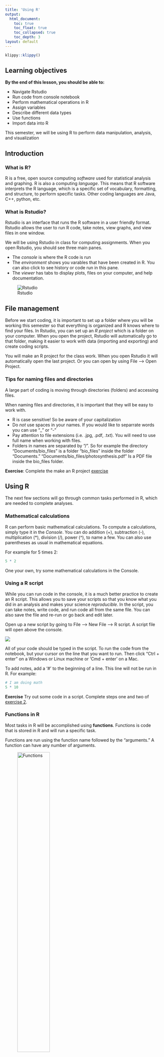```yaml
---
title: 'Using R'
output:
  html_document:
    toc: true 
    toc_float: true
    toc_collapsed: true
    toc_depth: 3  
layout: default
---
```


```r
klippy::klippy()
```

## Learning objectives

**By the end of this lesson, you should be able to:**

- Navigate Rstudio
- Run code from console notebook
- Perform mathematical operations in R
- Assign variables
- Describe different data types
- Use functions
- Import data into R

This semester, we will be using R to perform data manipulation, analysis, and visualization

## Introduction

### What is R?

R is a free, open source computing *software* used for statistical analysis and graphing. R is also a computing *language*. This means that R software interprets the R language, which is a specific set of vocabulary, formatting, and structure, to perform specific tasks. Other coding languages are Java, C++, python, etc.

### What is Rstudio?

Rstudio is an interface that runs the R software in a user friendly format. Rstudio allows the user to run R code, take notes, view graphs, and view files in one window.

We will be using Rstudio in class for computing assignments. When you open Rstudio, you should see three main panes. 

- The *console* is where the R code is run
- The *environment* shows you varables that have been created in R. You can also click to see history or code run in this pane. 
- The *viewer* has tabs to display plots, files on your computer, and help documentation.

![Rstudio](images/Rstudio.png)

## File management

Before we start coding, it is important to set up a folder where you will be working this semester so that everything is organized and R knows where to find your files. In Rstudio, you can set up an *R project* which is a folder on your computer. When you open the project, Rstudio will automatically go to that folder, making it easier to work with data (importing and exporting) and create coding scripts. 

You will make an R project for the class work. When you open Rstudio it will automatically open the last project. Or you can open by using File --> Open Project. 

### Tips for naming files and directories

A large part of coding is moving through directories (folders) and accessing files. 

When naming files and directories, it is important that they will be easy to work with.

- R is case sensitive! So be aware of your capitalization
- Do *not* use spaces in your names. If you would like to separrate words you can use "_" or "-"
- Pay attention to file extensions (i.e. .jpg, .pdf, .txt). You will need to use full name when working with files. 
- Folders in names are separated by "/". So for example the directory "Documents/bio_files" is a folder "bio_files" inside the folder "Documents." "Documents/bio_files/photosynthesis.pdf" Is a PDF file inside the bio_files folder. 

**Exercise**: Complete the make an R project [exercise](#make-an-r-project)

## Using R

The next few sections will go through common tasks performed in R, which are needed to complete analyses.

### Mathematical calculations

R can perform basic mathematical calculations. To compute a calculations, simply type it in the *Console*. You can do addition (+), subtraction (-), multiplication (\*), division (/), power (\^), to name a few. You can also use parentheses as usual in mathematical equations.

For example for 5 times 2:

```r
5 * 2
```

One your own, try some mathematical calculations in the Console.

### Using a R script

While you can run code in the console, it is a much better practice to create an R script. This allows you to save your scripts so that you know what you did in an analysis and makes your science *reproducible*. In the script, you can take notes, write code, and run code all from the same file. You can also save the file and re-run or go back and edit later.

Open up a new script by going to File --> New File --> R script. A script file will open above the console. 

![](images/R-studio-notebook.png)

All of your code should be typed in the script. To run the code from the notebook, but your cursor on the line that you want to run. Then click "Ctrl + enter" on a Windows or Linux machine or 'Cmd + enter' on a Mac.

To add notes, add a '\#' to the beginning of a line. This line will not be run in R. For example:

```r
# I am doing math
5 * 10
```

**Exercise** Try out some code in a script. Complete steps one and two of [exercise 2](#create-a-script).

### Functions in R

Most tasks in R will be accomplished using **functions**. Functions is code that is stored in R and will run a specific task.

Functions are run using the function name followed by the "arguments." A function can have any number of arguments.

![Functions](images/function.png){width="50%"}

Functions can range from very simple to very complex. Many functions exist in R without doing anything, you can "load" additional functions through "packages", or you can even make your own functions.

For example, `log` is a function that will take the natural log of the value given as an argument.

```r
log(1.5)
```

The `log` function can also take an addition argument which sets the base that the logarithms are computed. Two arguments are possible with `log`, x (or the value) and base. So to take the base 10 logarithm of the value 1.5, you could do the following:

```r
log(1.5, 10)
```

This could be written to include the names of the arguments to avoid confusion.

```r
log(x=1.5, base =10)
```

There are many other mathematical function such as sum, max, min, mean, median, sd (standard deviation). 

Hint: To get help with a specific function, use '?' followed by the function name

**Exercise** Try out a function in your script. Complete step three [exercise 2](#create-a-script).

### Assigning variables

In R, you can store information (numbers, tables, text, etc.) in variables. To do this, a variable is assigned a name using the characters `<-`. For example, to assign the letter a the value 1.5, type:

```r
a <- 1.5
```

Then, when you run `a`, you can see the value.

```r
a
```

You can now treat `a` as 1.5. For example, you can take the log of `a`, which is the same as running `log(1.5)`

```r
log(a)
```

### Data types

So far, we have only dealt with single numbers, but R can handle numbers or text. With numbers, you can type them in regularly and R will recognize them as such. Text is put into quotations (""). You can use single(') or double (") in R. Without the quotation mark R will try to find a variable of the same name.  

For example, instead of a number, you can store text in a variable:

```r
b <- "hello"
```

Then when your run the varable `b`, you get the text as the output.

```r
b
```

There are other types of data, but numbers (*numeric*) and text (*characters*) are the two main types we will use in this class.

### Vectors

Data can be stored in different data structures including vectors, data frames, and matrices.


**Vectors** are a one dimensional way to put together data of the *same* type (i.e. all text or all characters). The most common way to create a vectors is by using the `c()` function, which concatenates, or combines, values into a vector.

Here, a vector with the numbers 5, 10, 20 are made into a vector named example.vector

```r
example.vector <- c(5, 10, 20)
example.vector
```

You can also perform mathematical calculations or functions with vectors. The function is performed on each entry in the vector

```r
example.vector / 5
```

Vectors can also store character data. 

```r
rainbow_colors <- c('red', 'orange', 'yellow', 'green', 'blue', 'indigo', 'violet')
rainbow_colors
```

#### Using Functions

You can also run a function with a vector. For example, the function `sum` takes the sum of all numbers. 

```r
sum(example.vector)
```

You can also use functions on vectors made with characters. 
For example, here I will use the function `length` to see how long the character vector `rainbow_colors` is. 

```r
length(rainbow_colors)
```

#### Subsetting vectors

One useful tool is using subsets to determine what is in a specific place in a vector. This is done using brackets "[]". 

In the `rainbow_colors` vector, there are 7 elements. If you want to see what is the third element, you would do the following:

```r
rainbow_colors[3]
```

If you want to to see what is in the fourth, fifth, and sixth place, you would use the `c()` function again to use more than one number. 

```r
rainbow_colors[c(4, 5, 6)]
```

Alternatively, in R you can also use `4:6` to go from *4* to *6*. The `:` symbol creates a sequence. 

```r
rainbow_colors[4:6]
```

### Data frames

**Data frames** are  data structures with rows and columns, like a table. Each column is essentially a vector, so must have the same data type (i.e. numbers or characters). However, a data frame can consists of columns with different data types. This is widely used for storing data because you can have a column with the treatment name (text) and then a column of the measurement (number).

A data frame might look something like this

```r
treatment <- c('control', 'control', 'control', 'high N', 'high N', 'high N', 'low N', 'low N', 'low N' )
growth <- c(5, 8, 6, 1, 8, 9, 5, 2,3)
df<- data.frame(treatment, growth)
df
```

A **matrix** is similar to a data frame except that *all data* in a matrix are the same type (i.e. all characters or all numbers).

## Working with data frames

Data frames most common data structure that you will be working with. Here, we will go over some of the basics of data frames. 

### Creating a data table

For the most part, you will be importing data into R as a data frame from a csv file. However, you can make your own using R functions. 

One way to make a data frame to do this is using the function `data.frame()` The arguments are what goes into the data frame *columns*. This  data frame will have one column of characters and two columns of numbers. You can also use "=" to name the column.

```r
data.frame(nitrogen = c('low', 'med', 'high'), growth = c(30, 22, 45), height = c(5, 10, 15) )
```

You should also *save* the data frame assigning (`<-`) to a variable. 

```r
class_data <- data.frame(nitrogen = c('low', 'med', 'high'), growth = c(30, 22, 45), height = c(5, 10, 15) )
class_data
```

You can also add row or column names or change the existing ones using `rownames` or `colnames`. Let's say that this data is based on the amount of nitrogen added to plants and I want the row names to include the exact amount (in g). The key to this function is that you must give the same number of elements as there are rows to `rownames` and columns to `colnames`. You are *assigning* the column or row names with new data. 

```r
rownames(class_data) 
rownames(class_data) <- c('N5', 'N10', 'N20')
class_data
```

### Import data

Often data is much bigger than a 3x3 table and is organized in an excel sheet. The main way that you will be adding data to R is using the `read.csv` function. This function takes the file name in quotes as an argument, file. It also has the argument header. This defaults to TRUE. if you have a header you can leave it. If not header should be FALSE. Otherwise the first row of data will be make into the header. 

For example, if I have a file "fly_data.csv" in my directory I can load it in an assign it fly as follows:

```r
fly<-read.csv(file = 'fly_data.csv', header = TRUE)
```

To check the data, it doesn't always make sense to show the whole data frame, especially if it is very large. I can use the function `head` to only show the first 10 rows. 

```r
head(fly)
```

**Exercise** Import your data from last class [exercise](#importing-data)

### Subsetting

Just like you did with vectors, you can also show specific rows and columns or *subset* data frames. This is again done with brackets. However, in data frames you specify the number row and columns. The first number in brackets is the row, the second is the column. So if you want the third row in the first column you would use [3, 1]. For example:

```r
class_data[3, 1]
```

Again, you can specify a range using ":"

```r
class_data[1, 2:3]
```

If you would like all rows or all columns, you leave the place in brackets empty. 

```r
class_data[2, ]
class_data[ , 1]
```

In data frames, you can also specify the column using "$" and the name of the column. 

```r
class_data$growth
```

### Functions on data frames

When specify just a single column in the last section, you essentially created a vector. You can also use functions on this vector. 

For example, you can use `sum` for total growth 

```r
sum(class_data$growth)
```

Other useful functions are `max` and `min` which show you the maximum and minimum values. 

```r
max(class_data$height)
```

## Exercise

### Make an R project

We will use an R project for the class work. 

#### On your desktop
1. To make an R project for the class, go to "File --> New Project" in Rstudio.
2. Click on "New Directory." This is creating a new folder on your computer for the R project. 

![](images/new-project.png){width="50%"}

3. Next, you will name the project (remember your tips for naming). You can also specify where the project will be on your computer. For example, I have named by project "BIO231" and put it in my Documents folder.

![](images/project-name.png){width="50%"}

#### In Rstudio cloud

When working in Rstudio cloud, you have to set up a project to begin working. 

1. In Rstudio cloud, to start an R project, click New Project then Rstudio project. 

![](images/cloud-project.png)

2. Click at the top to name the project. I used the name BIO231 in the example. You can use whatever you like. 

![](images/cloud-name.png)

3. In Rstudio cloud, you will have to upload any data file that you want to work with instead of accessing it from your computer directly. You can do this in the lower right hand box with the *upload* button

![](images/cloud-files.png)
[Back to lesson](#using-r)

### Create a script

1. Open up a new R script and try running some code. 
2. Save the script. This should go in the folder you just created
3. run the `list.files()` function. This shows you the files that in the computer folder that you are working in. *You should see the script you made in the previous step.* If not, something has gone wrong with your script. Double check where it is saved and that you have your R project open. 

[Back to lesson](#assigning-variables)

### Importing data

1. Add your csv file of the data you collected in the first class to your R project folder. 
1. Use `read.csv` to import the data. Don't forget to assign it a name!

[Back to lesson](#subsetting)

### Yahtzee exercise

In this exercise you will practice the skills that you just learned: creating variables, working with data frames, mathematical operations, and functions. **Your code should be all run in an R script and submitted to Moodle when your are done.**

1. Play a game of yahtzee!
1. Make a file with your scores and save as a csv. Do not do any of the math!
2. Use `read.csv` to import your data
2. Add row and column names for player names and the score category in R
1. Calculate the scores using R for the teammates. There are many ways to do this. Just find one that works for you. You can create new vectors or data frames to do this.
2. Determine the winner! Use a function here. 

## List of functions used today

- `log`
- `c`
- `sum`
- `length`
- `data.frame`
- `rownames` and `colnames`
- `read.csv`
- `head`
- `sum`
- `max` and `min`

## Resources

- [R for Data Science](https://r4ds.hadley.nz/workflow-basics)
- [Data Science in R: A Gentle Introduction](https://bookdown.org/jgscott/DSGI/getting-started-in-r.html)
- [Rstudio projects](https://support.posit.co/hc/en-us/articles/200526207-Using-RStudio-Projects)


